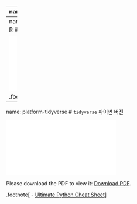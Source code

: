 

---
name: platform-tidyverse
# `tidyverse`

<br>

.center[
<img src="fig/maso_tidyverse.png" width="77%" />
]


.pull-left[

- 기존 자료구조를 재사용
- 파이프 연산자로 간단한 함수를 조합
- 함수형 프로그래밍을 적극 사용
- 기계가 아닌 인간을 위한 설계

]

.pull-right[
 
- Reuse existing data structures.
- Compose simple functions with the pipe.
- Embrace functional programming.
- Design for humans.

]

.footnote[
[Welcome to the Tidyverse](https://tidyverse.tidyverse.org/articles/paper.html)
]

---
name: platform-tidyverse
# `tidyverse` R 버전


<object data="data/Data_Science_With_R_Workflow.pdf" type="application/pdf" width="750px" height="500px">
    <embed src="data/Data_Science_With_R_Workflow.pdf">
        <p>Please download the PDF to view it: <a href="data/Data_Science_With_R_Workflow.pdf">Download PDF</a>.</p>
    </embed>
</object>


.footnote[
- [Ultimate R Cheat Sheet](https://www.business-science.io/r-cheatsheet.html)
]

---
name: platform-tidyverse
# `tidyverse` 파이썬 버전


<object data="data/Data_Science_With_Python_Workflow.pdf" type="application/pdf" width="750px" height="500px">
    <embed src="data/Data_Science_With_Python_Workflow.pdf">
        <p>Please download the PDF to view it: <a href="data/Data_Science_With_Python_Workflow.pdf">Download PDF</a>.</p>
    </embed>
</object>


.footnote[
- [Ultimate Python Cheat Sheet](https://www.business-science.io/python-cheatsheet.html)
]
